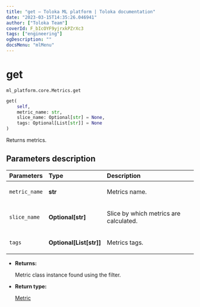 ```yaml
---
title: "get — Toloka ML platform | Toloka documentation"
date: "2023-03-15T14:35:26.046941"
author: ["Toloka Team"]
coverId: F_bIcOYF9yjrxkPZrXc3
tags: ["engineering"]
ogDescription: ""
docsMenu: "mlMenu"
---
```


# get

`ml_platform.core.Metrics.get`

```python
get(
    self,
    metric_name: str,
    slice_name: Optional[str] = None,
    tags: Optional[List[str]] = None
)
```

Returns metrics.

## Parameters description

| Parameters | Type | Description |
| :----------| :----| :-----------|
`metric_name`|**str**|<p>Metrics name.</p>
`slice_name`|**Optional\[str\]**|<p>Slice by which metrics are calculated.</p>
`tags`|**Optional\[List\[str\]\]**|<p>Metrics tags.</p>

* **Returns:**

  Metric class instance found using the filter.

* **Return type:**

  [Metric](/docs/toloka-ml/reference/ml_platform.core.Metric)